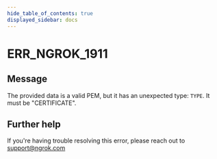 ```yaml
---
hide_table_of_contents: true
displayed_sidebar: docs
---
```



# ERR_NGROK_1911

## Message

The provided data is a valid PEM, but it has an unexpected type: `TYPE`. It must be "CERTIFICATE".

<ErrorDetails error="err_ngrok_1911" />

## Further help

If you're having trouble resolving this error, please reach out to [support@ngrok.com](mailto:support@ngrok.com?subject=Help%20with%20ERR_NGROK_1911)
